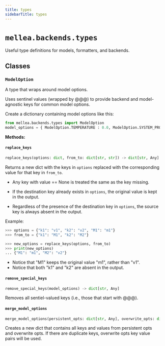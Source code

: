 ```yaml
---
title: types
sidebarTitle: types
---
```


# `mellea.backends.types`

Useful type definitions for models, formatters, and backends.

## Classes

### `ModelOption`

A type that wraps around model options.

Uses sentinel values (wrapped by @@@) to provide backend and model-agnostic keys for common model options.

Create a dictionary containing model options like this:

```python
from mellea.backends.types import ModelOption
model_options = { ModelOption.TEMPERATURE : 0.0, ModelOption.SYSTEM_PROMPT : "You are a helpful assistant" }
```

**Methods:**

#### `replace_keys`

```python
replace_keys(options: dict, from_to: dict[str, str]) -> dict[str, Any]
```

Returns a new dict with the keys in `options` replaced with the corresponding value for that key in `from_to`.

- Any key with value == None is treated the same as the key missing.

- If the destination key already exists in `options`, the original value is kept in the output.

- Regardless of the presence of the destination key in `options`,
  the source key is always absent in the output.

Example:

```python
>>> options = {"k1": "v1", "k2": "v2", "M1": "m1"}
>>> from_to = {"k1": "M1", "k2": "M2"}

>>> new_options = replace_keys(options, from_to)
>>> print(new_options)
... {"M1": "m1", "M2": "v2"}
```

- Notice that "M1" keeps the original value "m1", rather than "v1".
- Notice that both "k1" and "k2" are absent in the output.

#### `remove_special_keys`

```python
remove_special_keys(model_options) -> dict[str, Any]
```

Removes all sentiel-valued keys (i.e., those that start with @@@).

#### `merge_model_options`

```python
merge_model_options(persistent_opts: dict[str, Any], overwrite_opts: dict[str, Any] | None) -> dict[str, Any]
```

Creates a new dict that contains all keys and values from persistent opts and overwrite opts. If there are duplicate keys, overwrite opts key value pairs will be used.
